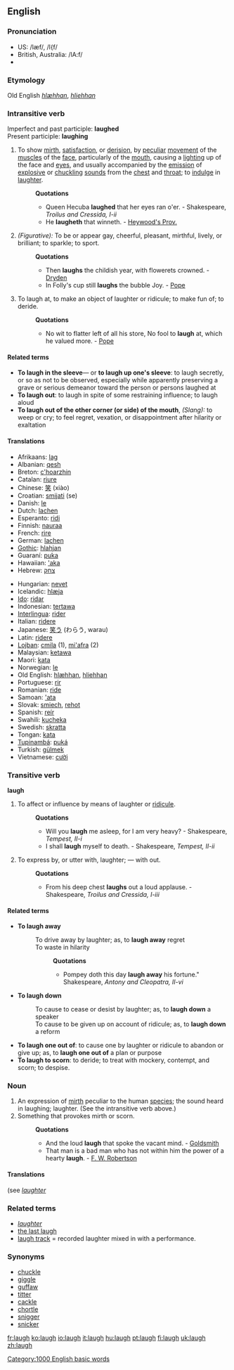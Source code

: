 ==English==

===Pronunciation===
*US: /læf/, /l{f/
*British, Australia: /lA:f/
*{{audio|en-us-laugh.ogg|Audio (US)}}

===Etymology===
Old English ''[[hlæhhan]]'', ''[[hliehhan]]''
===Intransitive verb===
Imperfect and past participle: '''laughed'''<br>
Present participle: '''laughing''' 

#To show [[mirth]], [[satisfaction]], or [[derision]], by [[peculiar]] [[movement]] of the [[muscle]]s of the [[face]], particularly of the [[mouth]], causing a [[lighting]] up of the face and [[eye]]s, and usually accompanied by the [[emission]] of [[explosive]] or [[chuckling]] [[sound]]s from the [[chest]] and [[throat]]; to [[indulge]] in [[laughter]].
#:'''Quotations'''
#:*Queen Hecuba '''laughed''' that her eyes ran o'er. - Shakespeare, ''Troilus and Cressida, I-ii''
#:*He '''laugheth''' that winneth. - [[Heywood's Prov.]]
#''(Figurative):'' To be or appear gay, cheerful, pleasant, mirthful, lively, or brilliant; to sparkle; to sport.
#:'''Quotations'''
#:*Then '''laughs''' the childish year, with flowerets crowned. - [[Dryden]]
#:*In Folly's cup still '''laughs''' the bubble Joy. - [[Pope]]
#To laugh at, to make an object of laughter or ridicule; to make fun of; to deride.
#:'''Quotations'''
#:*No wit to flatter left of all his store, No fool to '''laugh''' at, which he valued more. - [[Pope]]

====Related terms====
*'''To laugh in the sleeve'''&mdash; or '''to laugh up one's sleeve''': to laugh secretly, or so as not to be observed, especially while apparently preserving a grave or serious demeanor toward the person or persons laughed at
*'''To laugh out''': to laugh in spite of some restraining influence; to laugh aloud
*'''To laugh out of the other corner (or side) of the mouth''', ''(Slang):'' to weep or cry; to feel regret, vexation, or disappointment after hilarity or exaltation

====Translations====
{{top}}
*Afrikaans: [[lag]]
*Albanian: [[qesh]]
*Breton: [[c'hoarzhin]]
*Catalan: [[riure]]
*Chinese: [[笑]] (xiào)
*Croatian: [[smijati]] (se)
*Danish: [[le]]
*Dutch: [[lachen]]
*Esperanto: [[ridi]]
*Finnish: [[nauraa]]
*French: [[rire]]
*German: [[lachen]]
*[[Gothic]]: [[hlahjan]]
*Guaraní: [[puka]]
*Hawaiian: [['aka]]
*Hebrew: [[צחק]]
{{mid}}
*Hungarian: [[nevet]]
*Icelandic: [[hlæja]]
*[[Ido]]: [[ridar]]
*Indonesian: [[tawa|tertawa]]
*[[Interlingua]]: [[rider]]
*Italian: [[ridere]]
*Japanese: [[笑う]] (わらう, warau)
*Latin: [[ridere]]
*[[Lojban]]: [[cmila]] (1), [[mi'afra]] (2)
*Malaysian: [[ketawa]]
*Maori: [[kata]]
*Norwegian: [[le]]
*Old English: [[hlæhhan]], [[hliehhan]]
*Portuguese: [[rir]]
*Romanian: [[ride]]
*Samoan: [['ata]]
*Slovak: [[smiech]], [[rehot]]
*Spanish: [[reír]]
*Swahili: [[kucheka]]
*Swedish: [[skratta]]
*Tongan: [[kata]]
*[[Tupinambá]]: [[puká]]
*Turkish: [[gülmek]]
*Vietnamese: [[cười]]
{{bottom}}

===Transitive verb===
'''laugh'''

#To affect or influence by means of laughter or [[ridicule]].
#:'''Quotations'''
#:*Will you '''laugh''' me asleep, for I am very heavy? - Shakespeare, ''Tempest, II-i''
#:*I shall '''laugh''' myself to death. - Shakespeare, ''Tempest, II-ii''
#To express by, or utter with, laughter; &mdash; with out.
#:'''Quotations'''
#:*From his deep chest '''laughs''' out a loud applause. - Shakespeare, ''Troilus and Cressida, I-iii''

====Related terms====
*'''To laugh away'''
*:To drive away by laughter; as, to '''laugh away''' regret
*:To waste in hilarity
*::'''Quotations'''
*::*Pompey doth this day '''laugh away''' his fortune." Shakespeare, ''Antony and Cleopatra, II-vi''
*'''To laugh down'''
*:To cause to cease or desist by laughter; as, to '''laugh down''' a speaker
*:To cause to be given up on account of ridicule; as, to '''laugh down''' a reform
*'''To laugh one out of''': to cause one by laughter or ridicule to abandon or give up; as, to '''laugh one out of''' a plan or purpose
*'''To laugh to scorn''': to deride; to treat with mockery, contempt, and scorn; to despise.

===Noun===
{{en-noun-reg}}

#An expression of [[mirth]] peculiar to the human [[species]]; the sound heard in laughing; laughter. (See the intransitive verb above.)
#Something that provokes mirth or scorn.
#:'''Quotations'''
#:*And the loud '''laugh''' that spoke the vacant mind. - [[Goldsmith]]
#:*That man is a bad man who has not within him the power of a hearty '''laugh'''. - [[F. W. Robertson]]

====Translations====
(see ''[[laughter]]''
===Related terms===
*''[[laughter]]''
*[[the last laugh]]
*[[laugh track]] = recorded laughter mixed in with a performance.

===Synonyms===
*[[chuckle]]
*[[giggle]]
*[[guffaw]]
*[[titter]]
*[[cackle]]
*[[chortle]]
*[[snigger]]
*[[snicker]]

[[Category:1000 English basic words]]

[[fr:laugh]]
[[ko:laugh]]
[[io:laugh]]
[[it:laugh]]
[[hu:laugh]]
[[pt:laugh]]
[[fi:laugh]]
[[uk:laugh]]
[[zh:laugh]]